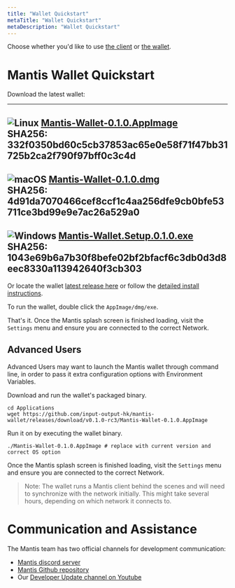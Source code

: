 ```yaml
---
title: "Wallet Quickstart"
metaTitle: "Wallet Quickstart"
metaDescription: "Wallet Quickstart"
---
```


Choose whether you'd like to use [the client](#mantisclientquickstart) or [the wallet](#mantiswalletquickstart).

# Mantis Wallet Quickstart

Download the latest wallet:


  ---
  ![Linux](/images/linux-SM.png) [Mantis-Wallet-0.1.0.AppImage](https://github.com/input-output-hk/mantis-wallet/releases/download/v0.1.0-rc4/Mantis-Wallet-0.1.0.AppImage)  
  SHA256: 332f0350bd60c5cb37853ac65e0e58f71f47bb31725b2ca2f790f97bff0c3c4d  
  ---
  ![macOS](/images/macos-SM.png) [Mantis-Wallet-0.1.0.dmg](https://github.com/input-output-hk/mantis-wallet/releases/download/v0.1.0-rc4/Mantis-Wallet-0.1.0.dmg)  
  SHA256: 4d91da7070466cef8ccf1c4aa256dfe9cb0bfe53711ce3bd99e9e7ac26a529a0  
  ---
  ![Windows](/images/windows-SM.png) [Mantis-Wallet.Setup.0.1.0.exe](https://github.com/input-output-hk/mantis-wallet/releases/download/v0.1.0-rc4/Mantis-Wallet.Setup.0.1.0.exe)  
  SHA256: 1043e69b6a7b30f8befe02bf2bfacf6c3db0d3d8eec8330a113942640f3cb303  
  ---


Or locate the wallet [latest release here](https://github.com/input-output-hk/mantis-wallet/releases/latest) or follow the [detailed install instructions](../install).

To run the wallet, double click the `AppImage/dmg/exe`.

That's it. Once the Mantis splash screen is finished loading, visit the `Settings` menu and ensure you are connected to the correct Network.

## Advanced Users

Advanced Users may want to launch the Mantis wallet through command line, in order to pass it extra configuration options with Environment Variables.

Download and run the wallet's packaged binary.

```
cd Applications
wget https://github.com/input-output-hk/mantis-wallet/releases/download/v0.1.0-rc3/Mantis-Wallet-0.1.0.AppImage
```

Run it on by executing the wallet binary.

```
./Mantis-Wallet-0.1.0.AppImage # replace with current version and correct OS option
```

Once the Mantis splash screen is finished loading, visit the `Settings` menu and ensure you are connected to the correct Network.

> Note: The wallet runs a Mantis client behind the scenes and will need to synchronize with the network initially. This might take several hours, depending on which network it connects to.

# Communication and Assistance

The Mantis team has two official channels for development communication:

* [Mantis discord server](https://discord.gg/7vUyWrN33p)
* [Mantis Github repository](https://github.com/input-output-hk/mantis)
* Our [Developer Update channel on Youtube](https://www.youtube.com/watch?v=lThEZdaJygw)
